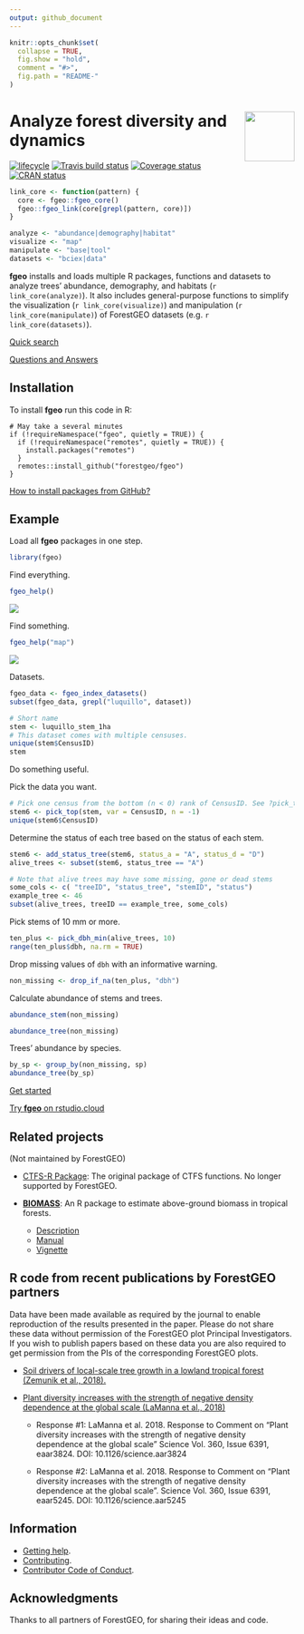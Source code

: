 ```yaml
---
output: github_document
---
```

<!-- README.md is generated from README.Rmd. Please edit that file -->

```r
knitr::opts_chunk$set(
  collapse = TRUE,
  fig.show = "hold",
  comment = "#>",
  fig.path = "README-"
)
```

# <img src="https://i.imgur.com/vTLlhbp.png" align="right" height=88 /> Analyze forest diversity and dynamics

[![lifecycle](https://img.shields.io/badge/lifecycle-experimental-orange.svg)](https://www.tidyverse.org/lifecycle/#experimental)
[![Travis build status](https://travis-ci.org/forestgeo/fgeo.svg?branch=master)](https://travis-ci.org/forestgeo/fgeo)
[![Coverage status](https://coveralls.io/repos/github/forestgeo/fgeo/badge.svg)](https://coveralls.io/r/forestgeo/fgeo?branch=master)
[![CRAN status](https://www.r-pkg.org/badges/version/fgeo)](https://cran.r-project.org/package=fgeo)

```r
link_core <- function(pattern) {
  core <- fgeo::fgeo_core()
  fgeo::fgeo_link(core[grepl(pattern, core)])
}

analyze <- "abundance|demography|habitat"
visualize <- "map"
manipulate <- "base|tool"
datasets <- "bciex|data"
```

__fgeo__ installs and loads multiple R packages, functions and datasets to analyze trees' abundance, demography, and habitats (`r link_core(analyze)`). It also includes general-purpose functions to simplify the visualization (`r link_core(visualize)`) and manipulation (`r link_core(manipulate)`) of ForestGEO datasets (e.g. `r link_core(datasets)`).

[Quick search](https://forestgeo.github.io/fgeo/articles/quick-search.html)

[Questions and Answers](https://forestgeo.github.io/fgeo/articles/questions-and-answers.html)

## Installation

To install __fgeo__ run this code in R:

```
# May take a several minutes
if (!requireNamespace("fgeo", quietly = TRUE)) {
  if (!requireNamespace("remotes", quietly = TRUE)) {
    install.packages("remotes")
  }
  remotes::install_github("forestgeo/fgeo")
}
```

[How to install packages from GitHub?](https://goo.gl/dQKEeg)

## Example

Load all __fgeo__ packages in one step.

```r
library(fgeo)
```

Find everything.

```R
fgeo_help()
```

![](https://i.imgur.com/L9n9QAo.png)

Find something.

```R
fgeo_help("map")
```

![](https://i.imgur.com/4aIOOeu.png)

Datasets.

```r
fgeo_data <- fgeo_index_datasets()
subset(fgeo_data, grepl("luquillo", dataset))

# Short name
stem <- luquillo_stem_1ha
# This dataset comes with multiple censuses.
unique(stem$CensusID)
stem
```

Do something useful.

Pick the data you want.

```r
# Pick one census from the bottom (n < 0) rank of CensusID. See ?pick_top().
stem6 <- pick_top(stem, var = CensusID, n = -1)
unique(stem6$CensusID)
```

Determine the status of each tree based on the status of each stem.

```r
stem6 <- add_status_tree(stem6, status_a = "A", status_d = "D")
alive_trees <- subset(stem6, status_tree == "A")

# Note that alive trees may have some missing, gone or dead stems
some_cols <- c( "treeID", "status_tree", "stemID", "status")
example_tree <- 46
subset(alive_trees, treeID == example_tree, some_cols)
```

Pick stems of 10 mm or more.

```r
ten_plus <- pick_dbh_min(alive_trees, 10)
range(ten_plus$dbh, na.rm = TRUE)
```

Drop missing values of `dbh` with an informative warning.

```r
non_missing <- drop_if_na(ten_plus, "dbh")
```

Calculate abundance of stems and trees.

```r
abundance_stem(non_missing)

abundance_tree(non_missing)
```

Trees' abundance by species.

```r
by_sp <- group_by(non_missing, sp)
abundance_tree(by_sp)
```

[Get started](https://forestgeo.github.io/fgeo/articles/fgeo.html#get-started)

[Try __fgeo__ on rstudio.cloud](http://bit.ly/fgeo-demo)

## Related projects

(Not maintained by ForestGEO)

* [CTFS-R Package](http://ctfs.si.edu/Public/CTFSRPackage/): The original package of CTFS functions. No longer supported by ForestGEO.

* [__BIOMASS__](https://CRAN.R-project.org/package=BIOMASS): An R package to estimate above-ground biomass in tropical forests.
    * [Description](https://CRAN.R-project.org/package=BIOMASS)
    * [Manual](https://cran.r-project.org/web/packages/BIOMASS/BIOMASS.pdf)
    * [Vignette](https://cran.r-project.org/web/packages/BIOMASS/vignettes/VignetteBiomass.html)

## R code from recent publications by ForestGEO partners

Data have been made available as required by the journal to enable reproduction of the results presented in the paper. Please do not share these data without permission of the ForestGEO plot Principal Investigators. If you wish to publish papers based on these data you are also required to get permission from the PIs of the corresponding ForestGEO plots.

* [Soil drivers of local-scale tree growth in a lowland tropical forest (Zemunik et al., 2018).](https://github.com/SoilLabAtSTRI/Soil-drivers-of-tree-growth)

* [Plant diversity increases with the strength of negative density dependence at the global scale (LaManna et al., 2018)](https://github.com/forestgeo/LaManna_et_al_Science)

    * Response #1: LaManna et al. 2018. Response to Comment on "Plant diversity increases with the strength of negative density dependence at the global scale" Science Vol. 360, Issue 6391, eaar3824. DOI: 10.1126/science.aar3824

    * Response #2: LaManna et al. 2018. Response to Comment on "Plant diversity increases with the strength of negative density dependence at the global scale". Science Vol. 360, Issue 6391, eaar5245. DOI: 10.1126/science.aar5245

## Information

* [Getting help](SUPPORT.md).
* [Contributing](CONTRIBUTING.md).
* [Contributor Code of Conduct](CODE_OF_CONDUCT.md).

## Acknowledgments

Thanks to all partners of ForestGEO, for sharing their ideas and code.
